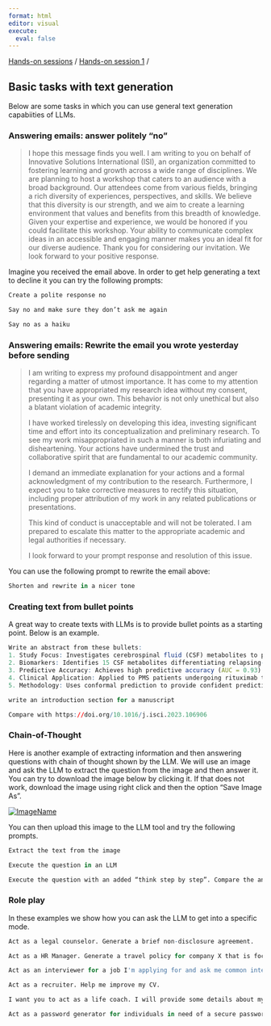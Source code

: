 ```yaml
---
format: html
editor: visual
execute:
  eval: false
---
```


[Hands-on sessions](index.html) / [Hands-on session 1](exercise_session_1.html) /

## Basic tasks with text generation

Below are some tasks in which you can use general text generation capabiities of LLMs.

### Answering emails: answer politely "no"

> I hope this message finds you well. I am writing to you on behalf of Innovative Solutions International (ISI), an organization committed to fostering learning and growth across a wide range of disciplines. We are planning to host a workshop that caters to an audience with a broad background. Our attendees come from various fields, bringing a rich diversity of experiences, perspectives, and skills. We believe that this diversity is our strength, and we aim to create a learning environment that values and benefits from this breadth of knowledge. Given your expertise and experience, we would be honored if you could facilitate this workshop. Your ability to communicate complex ideas in an accessible and engaging manner makes you an ideal fit for our diverse audience. Thank you for considering our invitation. We look forward to your positive response.

Imagine you received the email above. In order to get help generating a text to decline it you can try the following prompts:

```r
Create a polite response no
```

```r
Say no and make sure they don’t ask me again
```

```r
Say no as a haiku
```

### Answering emails: Rewrite the email you wrote yesterday before sending

> I am writing to express my profound disappointment and anger regarding a matter of utmost importance. It has come to my attention that you have appropriated my research idea without my consent, presenting it as your own. This behavior is not only unethical but also a blatant violation of academic integrity.
>
> I have worked tirelessly on developing this idea, investing significant time and effort into its conceptualization and preliminary research. To see my work misappropriated in such a manner is both infuriating and disheartening. Your actions have undermined the trust and collaborative spirit that are fundamental to our academic community.
>
> I demand an immediate explanation for your actions and a formal acknowledgment of my contribution to the research. Furthermore, I expect you to take corrective measures to rectify this situation, including proper attribution of my work in any related publications or presentations.
>
> This kind of conduct is unacceptable and will not be tolerated. I am prepared to escalate this matter to the appropriate academic and legal authorities if necessary.
>
> I look forward to your prompt response and resolution of this issue.

You can use the following prompt to rewrite the email above:

```r
Shorten and rewrite in a nicer tone
```

### Creating text from bullet points

A great way to create texts with LLMs is to provide bullet points as a starting point. Below is an example.

```r
Write an abstract from these bullets:
1. Study Focus: Investigates cerebrospinal fluid (CSF) metabolites to predict progressive multiple sclerosis (PMS).
2. Biomarkers: Identifies 15 CSF metabolites differentiating relapsing-remitting MS (RRMS) from PMS.
3. Predictive Accuracy: Achieves high predictive accuracy (AUC = 0.93).
4. Clinical Application: Applied to PMS patients undergoing rituximab treatment, showing 68% had reduced similarity to PMS phenotype post-treatment.
5. Methodology: Uses conformal prediction to provide confident predictions and aid in early diagnosis and monitoring of PMS.
```

```r
write an introduction section for a manuscript
```

```r
Compare with https://doi.org/10.1016/j.isci.2023.106906
```

### Chain-of-Thought

Here is another example of extracting information and then answering questions with chain of thought shown by the LLM. We will use an image and ask the LLM to extract the question from the image and then answer it. You can try to download the image below by clicking it. If that does not work, download the image using right click and then the option "Save Image As".

```{=html}
<a download="usmleq.jpg" href="usmleq.jpg" title="ImageName">
  <img alt="ImageName" src="usmleq.jpg">
</a>
```
You can then upload this image to the LLM tool and try the following prompts.

```r
Extract the text from the image
```

```r
Execute the question in an LLM
```

```r
Execute the question with an added “think step by step”. Compare the answers.
```

### Role play

In these examples we show how you can ask the LLM to get into a specific mode.

```r
Act as a legal counselor. Generate a brief non-disclosure agreement.
```

```r
Act as a HR Manager. Generate a travel policy for company X that is focuses on reducing carbon footprint
```

```r
Act as an interviewer for a job I'm applying for and ask me common interview questions.
```

```r
Act as a recruiter. Help me improve my CV.
```

```r
I want you to act as a life coach. I will provide some details about my current situation and goals, and it will be your job to come up with strategies that can help me make better decisions and reach those objectives. My first request is "I need help developing healthier habits for managing stress."
```

```r
Act as a password generator for individuals in need of a secure password. Generate 10 passwords in a table.
```
